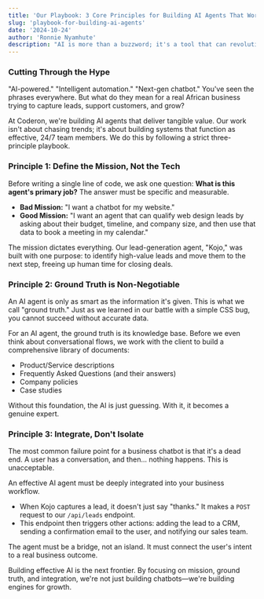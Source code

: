 ```yaml
---
title: 'Our Playbook: 3 Core Principles for Building AI Agents That Work'
slug: 'playbook-for-building-ai-agents'
date: '2024-10-24'
author: 'Ronnie Nyamhute'
description: "AI is more than a buzzword; it's a tool that can revolutionize how your business operates. But building an effective AI agent isn't about magic. It's about a disciplined playbook. Here are our three core principles."
---
```


### Cutting Through the Hype

"AI-powered." "Intelligent automation." "Next-gen chatbot." You've seen the phrases everywhere. But what do they mean for a real African business trying to capture leads, support customers, and grow?

At Coderon, we're building AI agents that deliver tangible value. Our work isn't about chasing trends; it's about building systems that function as effective, 24/7 team members. We do this by following a strict three-principle playbook.

### Principle 1: Define the Mission, Not the Tech

Before writing a single line of code, we ask one question: **What is this agent's primary job?** The answer must be specific and measurable.

-   **Bad Mission:** "I want a chatbot for my website."
-   **Good Mission:** "I want an agent that can qualify web design leads by asking about their budget, timeline, and company size, and then use that data to book a meeting in my calendar."

The mission dictates everything. Our lead-generation agent, "Kojo," was built with one purpose: to identify high-value leads and move them to the next step, freeing up human time for closing deals.

### Principle 2: Ground Truth is Non-Negotiable

An AI agent is only as smart as the information it's given. This is what we call "ground truth." Just as we learned in our battle with a simple CSS bug, you cannot succeed without accurate data.

For an AI agent, the ground truth is its knowledge base. Before we even think about conversational flows, we work with the client to build a comprehensive library of documents:
-   Product/Service descriptions
-   Frequently Asked Questions (and their answers)
-   Company policies
-   Case studies

Without this foundation, the AI is just guessing. With it, it becomes a genuine expert.

### Principle 3: Integrate, Don't Isolate

The most common failure point for a business chatbot is that it's a dead end. A user has a conversation, and then... nothing happens. This is unacceptable.

An effective AI agent must be deeply integrated into your business workflow.
-   When Kojo captures a lead, it doesn't just say "thanks." It makes a `POST` request to our `/api/leads` endpoint.
-   This endpoint then triggers other actions: adding the lead to a CRM, sending a confirmation email to the user, and notifying our sales team.

The agent must be a bridge, not an island. It must connect the user's intent to a real business outcome.

Building effective AI is the next frontier. By focusing on mission, ground truth, and integration, we're not just building chatbots—we're building engines for growth.